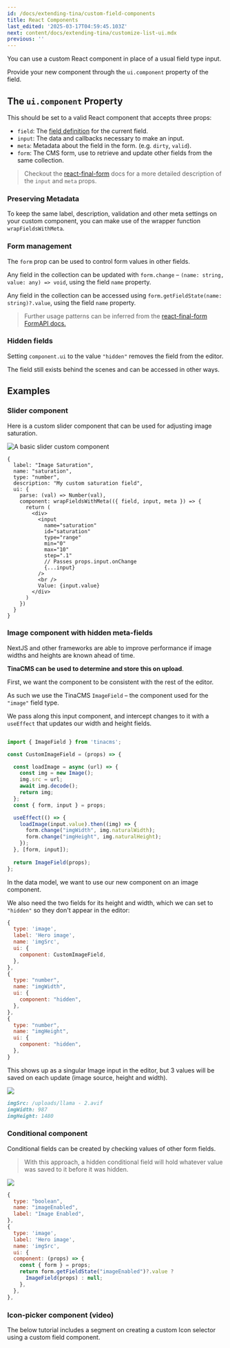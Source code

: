 ```yaml
---
id: /docs/extending-tina/custom-field-components
title: React Components
last_edited: '2025-03-17T04:59:45.103Z'
next: content/docs/extending-tina/customize-list-ui.mdx
previous: ''
---
```


You can use a custom React component in place of a usual field type input.

Provide your new component through the `ui.component` property of the field.

## The `ui.component` Property

This should be set to a valid React component that accepts three props:

* `field`: The [field definition](https://tinacms.org/docs/reference/toolkit/fields) for the current field.
* `input`: The data and callbacks necessary to make an input.
* `meta`: Metadata about the field in the form. (e.g. `dirty`, `valid`).
* `form`: The CMS form, use to retrieve and update other fields from the same collection.

> Checkout the [react-final-form](https://github.com/final-form/react-final-form#fieldrenderprops) docs for a more detailed description of the `input` and `meta` props.

### Preserving Metadata

To keep the same label, description, validation and other meta settings on your custom component, you can make use of the wrapper function `wrapFieldsWithMeta`.

### Form management

The `form` prop can be used to control form values in other fields.

Any field in the collection can be updated with `form.change` – `(name: string, value: any) => void`, using the field `name` property.

Any field in the collection can be accessed using `form.getFieldState(name: string)?.value`, using the field `name` property.

> Further usage patterns can be inferred from the [react-final-form FormAPI docs.](https://final-form.org/docs/final-form/types/FormApi)

### Hidden fields

Setting `component.ui` to the value `"hidden"` removes the field from the editor.

The field still exists behind the scenes and can be accessed in other ways.

## Examples

### Slider component

Here is a custom slider component that can be used for adjusting image saturation.

![A basic slider custom component](/img/docs/extending-tina/image-saturation.png)

```tsx
{
  label: "Image Saturation",
  name: "saturation",
  type: "number",
  description: "My custom saturation field",
  ui: {
    parse: (val) => Number(val),
    component: wrapFieldsWithMeta(({ field, input, meta }) => {
      return (
        <div>
          <input
            name="saturation"
            id="saturation"
            type="range"
            min="0"
            max="10"
            step=".1"
            // Passes props.input.onChange
            {...input}
          />
          <br />
          Value: {input.value}
        </div>
      )
    })
  }
}
```

### Image component with hidden meta-fields

NextJS and other frameworks are able to improve performance if image widths and heights are known ahead of time.

**TinaCMS can be used to determine and store this on upload**.

First, we want the component to be consistent with the rest of the editor.

As such we use the TinaCMS `ImageField` – the component used for the `"image"` field type.

We pass along this input component, and intercept changes to it with a `useEffect` that updates our width and height fields.

```javascript

import { ImageField } from 'tinacms';

const CustomImageField = (props) => {

  const loadImage = async (url) => {
    const img = new Image();
    img.src = url;
    await img.decode();
    return img;
  };
  const { form, input } = props;

  useEffect(() => {
    loadImage(input.value).then((img) => {
      form.change("imgWidth", img.naturalWidth);
      form.change("imgHeight", img.naturalHeight);
    });
  }, [form, input]);
  
  return ImageField(props);
};
```

In the data model, we want to use our new component on an image component.

We also need the two fields for its height and width, which we can set to `"hidden"` so they don't appear in the editor:

```javascript
{
  type: 'image',
  label: 'Hero image',
  name: 'imgSrc',
  ui: {
    component: CustomImageField,
  },
},
{
  type: "number",
  name: "imgWidth",
  ui: {
    component: "hidden",
  },
},
{
  type: "number",
  name: "imgHeight",
  ui: {
    component: "hidden",
  },
}
```

This shows up as a singular Image input in the editor, but 3 values will be saved on each update (image source, height and width).

![](/img/docs/reference/SCR-20250317-mtnf.png)

```markdown
imgSrc: /uploads/llama - 2.avif
imgWidth: 987
imgHeight: 1480
```

### Conditional component

Conditional fields can be created by checking values of other form fields.

> With this approach, a hidden conditional field will hold whatever  value was saved to it before it was hidden.

![](</gif/Screen Recording 2025-03-17 at 3.21.09 pm.gif>)

```javascript
{
  type: "boolean",
  name: "imageEnabled",
  label: "Image Enabled",
},
{
  type: 'image',
  label: 'Hero image',
  name: 'imgSrc',
  ui: {
  component: (props) => {
    const { form } = props;
    return form.getFieldState("imageEnabled")?.value ?
      ImageField(props) : null;
    },
  },
},
```

### Icon-picker component (video)

The below tutorial includes a segment on creating a custom Icon selector using a custom field component.

<Youtube embedSrc="https://www.youtube.com/embed/amSRwAbgMR0?start=744" />
